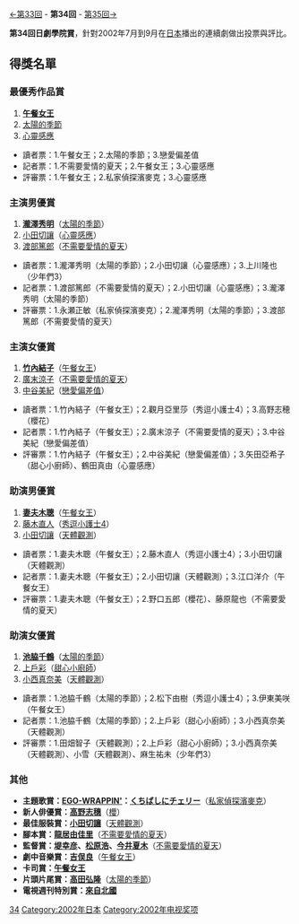 {{noteTA
|G1=JP Show
}}
[[第33回日劇學院賞名單|←第33回]] - '''第34回''' - [[第35回日劇學院賞名單|第35回→]]

'''第34回日劇學院賞'''，針對2002年7月到9月在[[日本|日本]]播出的連續劇做出投票與評比。

== 得獎名單 ==
=== 最優秀作品賞 ===
#'''[[午餐女王|午餐女王]]'''
#[[太陽的季節|太陽的季節]]
#[[心靈感應|心靈感應]]

*讀者票：1.午餐女王；2.太陽的季節；3.戀愛偏差值
*記者票：1.不需要愛情的夏天；2.午餐女王；3.心靈感應
*評審票：1.午餐女王；2.私家偵探濱麥克；3.心靈感應

=== 主演男優賞 ===
#'''[[瀧澤秀明|瀧澤秀明]]'''（[[太陽的季節|太陽的季節]]）
#[[小田切讓|小田切讓]]（[[心靈感應|心靈感應]]）
#[[渡部篤郎|渡部篤郎]]（[[不需要愛情的夏天|不需要愛情的夏天]]）

*讀者票：1.瀧澤秀明（太陽的季節）；2.小田切讓（心靈感應）；3.上川隆也（少年們3）
*記者票：1.渡部篤郎（不需要愛情的夏天）；2.小田切讓（心靈感應）；3.瀧澤秀明（太陽的季節）
*評審票：1.永瀬正敏（私家偵探濱麥克）；2.瀧澤秀明（太陽的季節）；3.渡部篤郎（不需要愛情的夏天）

=== 主演女優賞 ===
#'''[[竹內結子|竹內結子]]'''（[[午餐女王|午餐女王]]）
#[[廣末涼子|廣末涼子]]（[[不需要愛情的夏天|不需要愛情的夏天]]）
#[[中谷美紀|中谷美紀]]（[[戀愛偏差值|戀愛偏差值]]）

*讀者票：1.竹內結子（午餐女王）；2.觀月亞里莎（秀逗小護士4）；3.高野志穂（櫻花）
*記者票：1.竹內結子（午餐女王）；2.廣末涼子（不需要愛情的夏天）；3.中谷美紀（戀愛偏差值）
*評審票：1.竹內結子（午餐女王）；2.中谷美紀（戀愛偏差值）；3.矢田亞希子（甜心小廚師）、鶴田真由（心靈感應）

=== 助演男優賞 ===
#'''[[妻夫木聰|妻夫木聰]]'''（[[午餐女王|午餐女王]]）
#[[藤木直人|藤木直人]]（[[秀逗小護士4|秀逗小護士4]]）
#[[小田切讓|小田切讓]]（[[天體觀測|天體觀測]]）

*讀者票：1.妻夫木聰（午餐女王）；2.藤木直人（秀逗小護士4）；3.小田切讓（天體觀測）
*記者票：1.妻夫木聰（午餐女王）；2.小田切讓（天體觀測）；3.江口洋介（午餐女王）
*評審票：1.妻夫木聰（午餐女王）；2.野口五郎（櫻花）、藤原龍也（不需要愛情的夏天）

=== 助演女優賞 ===
#'''[[池脇千鶴|池脇千鶴]]'''（[[太陽的季節|太陽的季節]]）
#[[上戶彩|上戶彩]]（[[甜心小廚師|甜心小廚師]]）
#[[小西真奈美|小西真奈美]]（[[天體觀測|天體觀測]]）

*讀者票：1.池脇千鶴（太陽的季節）；2.松下由樹（秀逗小護士4）；3.伊東美咲（午餐女王）
*記者票：1.池脇千鶴（太陽的季節）；2.上戶彩（甜心小廚師）；3.小西真奈美（天體觀測）
*評審票：1.田畑智子（天體觀測）；2.上戶彩（甜心小廚師）；3.小西真奈美（天體觀測）、小雪（天體觀測）、麻生祐未（少年們3）

=== 其他 ===
*'''主題歌賞：[[EGO-WRAPPIN'|EGO-WRAPPIN']]：[[くちばしにチェリー|くちばしにチェリー]]'''（[[私家偵探濱麥克|私家偵探濱麥克]]）
*'''新人俳優賞：[[高野志穗|高野志穗]]'''（[[櫻|櫻]]）
*'''最佳服裝賞：[[小田切讓|小田切讓]]'''（[[天體觀測|天體觀測]]）
*'''腳本賞：[[龍居由佳里|龍居由佳里]]'''（[[不需要愛情的夏天|不需要愛情的夏天]]）
*'''監督賞：[[堤幸彦|堤幸彦]]、[[松原浩|松原浩]]、[[今井夏木|今井夏木]]'''（[[不需要愛情的夏天|不需要愛情的夏天]]）
*'''劇中音樂賞：[[吉俣良|吉俣良]]'''（[[午餐女王|午餐女王]]）
*'''卡司賞：[[午餐女王|午餐女王]]'''
*'''片頭片尾賞：[[高田弘隆|高田弘隆]]'''（[[太陽的季節|太陽的季節]]）
*'''電視週刊特別賞：[[來自北國|來自北國]]'''
{{日劇學院賞名單}}

[[Category:日劇學院賞|34]]
[[Category:2002年日本|Category:2002年日本]]
[[Category:2002年电视奖项|Category:2002年电视奖项]]